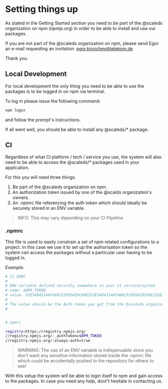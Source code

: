 
<Meta title="Setup/Npm"/>

# Setting things up
As stated in the Getting Started section you need to be part of the @scaleds
organization on npm (npmjs.org) in order to be able to install and use our packages.

If you are not part of the @scaleds organization on npm, please send Egor an
e-mail requesting an invitation. egor.kirpichev@telekom.de

Thank you.

## Local Development
For local development the only thing you need to be able to use the packages
is to be logged in on npm via terminal.

To log in please issue the following command:
```bash
npm login
```
and follow the prompt's instructions.

If all went well, you should be able to install any @scaleds/* package.

## CI
Regardless of what CI platform / tech / service you use, the system will also
need to be able to access the @scaleds/* packages used in your application.

For this you will need three things. 

1. Be part of the @scaleds organization on npm.
2. An authorization token issued by one of the @scalds organization's owners.
3. An .npmrc file referencing the auth token which should ideally be securely stored in an ENV variable.

> INFO: This may vary depending on your CI Pipeline

### .npmrc
This file is used to easily constrain a set of npm related configurations to a project.
In this case we use it to set up the authorisation token so the system can access the packages without a particular user having to be logged in.

*Example:*

```bash
# CI $ENV
#
# ENV variable defined securely somewhere in your CI service/system
# name: $NPM_TOKEN
# value: 52E34D4314AF486C535D5A29CA9E252E34D4314AF486C535D5A29CA9E252E34D4314AF486C535D5A29CA9E2
#
# The value should be the Auth token you got from the @scaleds organisation owner!!!
#


#.npmrc

registry=https://registry.npmjs.org/
//registry.npmjs.org/:_authToken=$NPM_TOKEN
//registry.npmjs.org/:always-auth=true

```

> WARNING: The use of an ENV variable is indispensable since you don't want any sensitive information stored inside the .npmrc file which could be accidentally pushed to the repository for others to see!

With this setup the system will be able to login itself to npm and gain access to the packages.
In case you need any help, dont't hesitate in contacting us.


